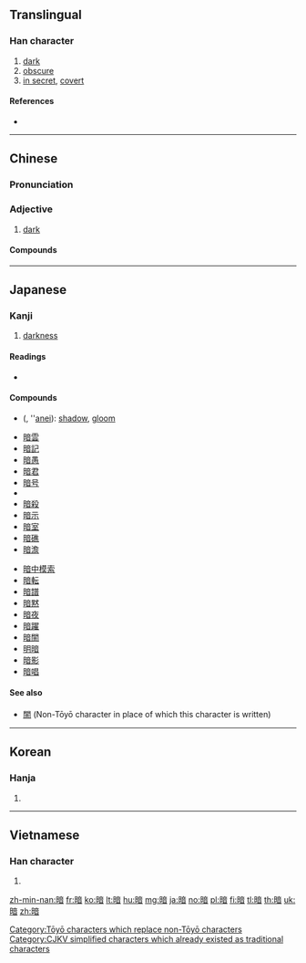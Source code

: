{{also|晻|闇}}
==Translingual==

===Han character===
{{Han char|rn=72|rad=日|as=09|sn=13|four=60061|canj=AYTA|ids=⿰日音}}

# [[dark]]
# [[obscure]]
# [[in secret]], [[covert]]

====References====
* {{Han ref|kx=0498.270|dkj=14065|dj=0866.200|hdz=21526.060|uh=6697|ud=26263|bh=B774|bd=46964}}

----

==Chinese==
{{zh-forms}}

===Pronunciation===
{{zh-pron
|m=àn
|c=am3
|h=pfs=am
|mn=àm
|mc=y
|oc=y
|ma=Zh-àn.ogg
|cat=a
}}

===Adjective===
{{zh-adj}}

# [[dark]] {{gloss|without light}}

====Compounds====
{{der3|title=Compounds
|{{zh-l|暗暗}}
|{{zh-l|暗壩}}
|{{zh-l|暗堡}}
|{{zh-l|暗藏}}
|{{zh-l|暗查}}
|{{zh-l|暗娼}}
|{{zh-l|暗場}}
|{{zh-l|暗潮}}
|{{zh-l|暗沉沉}}
|{{zh-l|暗處}}
|{{zh-l|暗淡}}
|{{zh-l|暗道}}
|{{zh-l|暗地裡}}
|{{zh-l|暗度陳倉}}
|{{zh-l|暗房}}
|{{zh-l|暗訪}}
|{{zh-l|暗溝}}
|{{zh-l|暗害}}
|{{zh-l|暗含}}
|{{zh-l|暗號}}, {{zh-l|暗號兒}}
|{{zh-l|暗合}}
|{{zh-l|暗河}}
|{{zh-l|暗黑}}
|{{zh-l|暗花兒}}
|{{zh-l|暗話}}
|{{zh-l|暗火}}
|{{zh-l|暗疾}}
|{{zh-l|暗記}}, {{zh-l|暗記兒}}
|{{zh-l|暗間兒}}
|{{zh-l|暗箭}}
|{{zh-l|暗礁}}
|{{zh-l|暗井}}
|{{zh-l|暗虧}}
|{{zh-l|暗裡}}
|{{zh-l|暗流}}
|{{zh-l|暗樓子}}
|{{zh-l|暗碼}}, {{zh-l|暗碼兒}}
|{{zh-l|暗門子}}
|{{zh-l|暗盤}}, {{zh-l|暗盤兒}}
|{{zh-l|暗泣}}
|{{zh-l|暗器}}
|{{zh-l|暗槍}}
|{{zh-l|暗渠}}
|{{zh-l|暗色}}
|{{zh-l|暗殺}}
|{{zh-l|暗沙}}, {{zh-l|暗砂}}
|{{zh-l|暗傷}}
|{{zh-l|暗哨}}, {{zh-l|暗哨兒}}
|{{zh-l|暗射}}
|{{zh-l|暗射地圖}}
|{{zh-l|暗示}}
|{{zh-l|暗事}}
|{{zh-l|暗室}}
|{{zh-l|暗送秋波}}
|{{zh-l|暗算}}
|{{zh-l|暗鎖}}
|{{zh-l|暗灘}}
|{{zh-l|暗探}}
|{{zh-l|暗無天日}}
|{{zh-l|暗息}}
|{{zh-l|暗喜}}
|{{zh-l|暗匣}}
|{{zh-l|暗下}}
|{{zh-l|暗線}}
|{{zh-l|暗線光譜}}
|{{zh-l|暗箱}}
|{{zh-l|暗笑}}
|{{zh-l|暗夜}}
|{{zh-l|暗影}}
|{{zh-l|暗語}}
|{{zh-l|暗喻}}
|{{zh-l|暗中}}
|{{zh-l|暗轉}}
|{{zh-l|暗自}}
|{{zh-l|黑暗}}
}}

----

==Japanese==

===Kanji===
{{ja-kanji|grade=3|rs=日09}}

# [[darkness]]

====Readings====
* {{ja-readings|goon=[[おん]] (on)|kanon=[[あん]] (an)|kun=[[くらい]] (kurai), [[やみ]] (yami)}}

====Compounds====
{{top2}}
* {{l|ja|暗影}} ({{l|ja|あんえい}}, ''[[anei]]): [[shadow]], [[gloom]]
* [[暗雲]]
* [[暗記]]
* [[暗愚]]
* [[暗君]]
* [[暗号]]
* {{m|ja|暗黒||darkness|tr=あんこく, ankoku|sc=Jpan}}
* [[暗殺]]
* [[暗示]]
* [[暗室]]
* [[暗礁]]
* [[暗澹]]
{{mid2}}
* [[暗中模索]]
* [[暗転]]
* [[暗譜]]
* [[暗黙]]
* [[暗夜]]
* [[暗躍]]
* [[暗闇]]
* [[明暗]]
* [[暗影]]
* [[暗唱]]
{{bottom}}

====See also====
* [[闇]] (Non-Tōyō character in place of which this character is written)

[[Category:Tōyō characters which replace non-Tōyō characters]]

----

==Korean==

===Hanja===
{{ko-hanja|hangeul=암|eumhun=|rv=am|mr=am|y=am}}

# {{defn|lang=ko|sort=日09}}

[[Category:CJKV simplified characters which already existed as traditional characters]]

----

==Vietnamese==

===Han character===
{{vi-readings|rs=日09|hanviet=ám}}

# {{defn|lang=vi|sort=日09}}

[[zh-min-nan:暗]]
[[fr:暗]]
[[ko:暗]]
[[lt:暗]]
[[hu:暗]]
[[mg:暗]]
[[ja:暗]]
[[no:暗]]
[[pl:暗]]
[[fi:暗]]
[[tl:暗]]
[[th:暗]]
[[uk:暗]]
[[zh:暗]]
